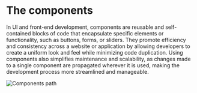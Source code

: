 # The components

In UI and front-end development, components are reusable and self-contained blocks of code that encapsulate specific elements or functionality, such as buttons, forms, or sliders. They promote efficiency and consistency across a website or application by allowing developers to create a uniform look and feel while minimizing code duplication. Using components also simplifies maintenance and scalability, as changes made to a single component are propagated wherever it is used, making the development process more streamlined and manageable.

![Components path](../../../../public/img/components-path.png)

